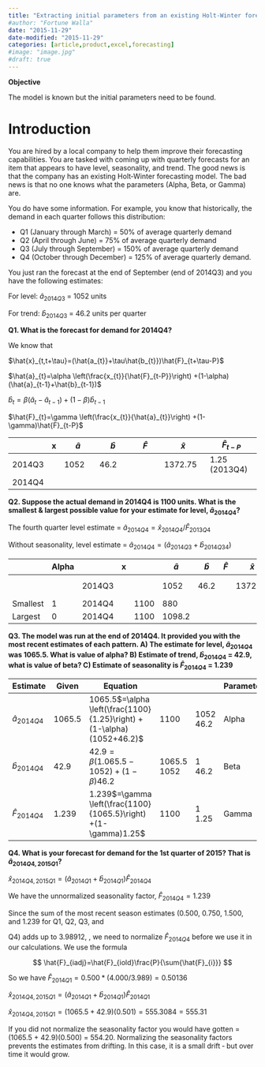 ```yaml
---
title: "Extracting initial parameters from an existing Holt‐Winter forecasting model"
#author: "Fortune Walla"
date: "2015-11-29"
date-modified: "2015-11-29"
categories: [article,product,excel,forecasting]
#image: "image.jpg"
#draft: true
---
```


**Objective**

The model is known but the initial parameters need to be found.

# Introduction 

You are hired by a local company to help them improve their forecasting
capabilities. You are tasked with coming up with quarterly forecasts for an item
that appears to have level, seasonality, and trend. The good news is that the
company has an existing Holt‐Winter forecasting model. The bad news is that no
one knows what the parameters (Alpha, Beta, or Gamma) are.

You do have some information. For example, you know that historically, the
demand in each quarter follows this distribution:

* Q1 (January through March) = 50% of average quarterly demand
* Q2 (April through June) = 75% of average quarterly demand 
* Q3 (July through
    September) = 150% of average quarterly demand
* Q4 (October through December) = 125% of average quarterly demand.

You just ran the forecast at the end of September (end of 2014Q3) and you have
the following estimates:

For level: $\hat{a}_{2014Q3}$  = 1052 units

For trend: $\hat{b}_{2014Q3}$ = 46.2 units per quarter

**Q1. What is the forecast for demand for 2014Q4?**

We know that

$\hat{x}_{t,t+\tau}=(\hat{a_{t}}+\tau\hat{b_{t}})\hat{F}_{t+\tau-P}$

$\hat{a}_{t}=\alpha \left(\frac{x_{t}}{\hat{F}_{t-P}}\right) +(1-\alpha)(\hat{a}_{t-1}+\hat{b}_{t-1})$

$\hat{b}_{t}=\beta(\hat{a}_{t}-\hat{a}_{t-1})+(1-\beta)\hat{b}_{t-1}$

$\hat{F}_{t}=\gamma \left(\frac{x_{t}}{\hat{a}_{t}}\right) +(1-\gamma)\hat{F}_{t-P}$


|        | x | $\hat{a}$  | $\hat{b}$  | $\hat{F}$ | $\hat{x}$     | $\hat{F}_{t-P}$ |
|--------|---|------------|------------|-----------|---------------|-----------------|
| 2014Q3 |   | 1052 | 46.2 |     | 1372.75 | 1.25 (2013Q4) |
| 2014Q4 |   |      |      |     |         |               |

**Q2. Suppose the actual demand in 2014Q4 is 1100 units. What is the smallest &
largest possible value for your estimate for level, $\hat{a}_{2014Q4}$?**

The fourth quarter level estimate = $\hat{a}_{2014Q4} = \hat{x}_{2014Q4} / \hat{F}_{2013Q4}$

Without seasonality, level estimate = $\hat{a}_{2014Q4} = (\hat{a}_{2014Q3}+\hat{b}_{2014Q34})$

|          | Alpha |        | x |      | $\hat{a}$    | $\hat{b}$  | $\hat{F}$ | $\hat{x}$     | $\hat{a}_{t-P}$ |
|----------|-------|--------|---|------|--------------|------------|-----------|---------------|-----------------|
|          |       | 2014Q3 |   |      | 1052   | 46.2 |     | 1372.75 | 1.25 (2013Q4) |
| Smallest | 1     | 2014Q4 |   | 1100 | 880    |      |     |         |               |
| Largest  | 0     | 2014Q4 |   | 1100 | 1098.2 |      |     |         |               |

**Q3. The model was run at the end of 2014Q4. It provided you with the most
recent estimates of each pattern. A) The estimate for level, $\hat{a}_{2014Q4}$ was
1065.5. What is value of alpha? B) Estimate of trend, $\hat{b}_{2014Q4}$ = 42.9, what is
value of beta? C) Estimate of seasonality is $\hat{F}_{2014Q4}$ = 1.239**

| **Estimate**  | **Given**  | **Equation**  |             |           | **Parameter**  | **Solved**  |
|---------------|------------|---------------|-------------|-----------|----------------|-------------|
| $\hat{a}_{2014Q4}$     | 1065.5     | 1065.5$=\alpha \left(\frac{1100}{1.25}\right) +(1-\alpha)(1052+46.2)$   | 1100        | 1052 46.2 | Alpha          | 0.15        |
| $\hat{b}_{2014Q4}$     | 42.9       | 42.9$=\beta(1.065.5-1052)+(1-\beta)46.2$ | 1065.5 1052 | 1 46.2 | Beta           | 0.1         |
| $\hat{F}_{2014Q4}$     | 1.239      | 1.239$=\gamma \left(\frac{1100}{1065.5}\right) +(1-\gamma)1.25$ | 1100        | 1 1.25    | Gamma          | 0.05        |


**Q4. What is your forecast for demand for the 1st quarter of 2015? That is
$\hat{a}_{2014Q4,2015Q1}$?**

$\hat{x}_{2014Q4,2015Q1} =(\hat{a}_{2014Q1} + \hat{b}_{2014Q1}) \hat{F}_{2014Q4}$

We have the unnormalized seasonality factor, $\hat{F}_{2014Q4} = 1.239$

Since the sum of the most recent season estimates (0.500, 0.750, 1.500, and
1.239 for Q1, Q2, Q3, and

Q4) adds up to 3.98912, , we need to normalize $\hat{F}_{2014Q4}$ before we use it in our
calculations. We use the formula

$$
\hat{F}_{iadj}=\hat{F}_{iold}\frac{P}{\sum{\hat{F}_{i}}}
$$

So we have $\hat{F}_{2014Q1} = 0.500*(4.000/3.989) = 0.50136$

$\hat{x}_{2014Q4,2015Q1} =(\hat{a}_{2014Q1} + \hat{b}_{2014Q1}) \hat{F}_{2014Q1}$ 

$\hat{x}_{2014Q4,2015Q1} = (1065.5 + 42.9)(0.501) = 555.3084 = 555.31$

If you did not normalize the seasonality factor you would have gotten =
(1065.5 + 42.9)(0.500) = 554.20. Normalizing the seasonality factors prevents
the estimates from drifting. In this case, it is a small drift ‐ but over time
it would grow.
